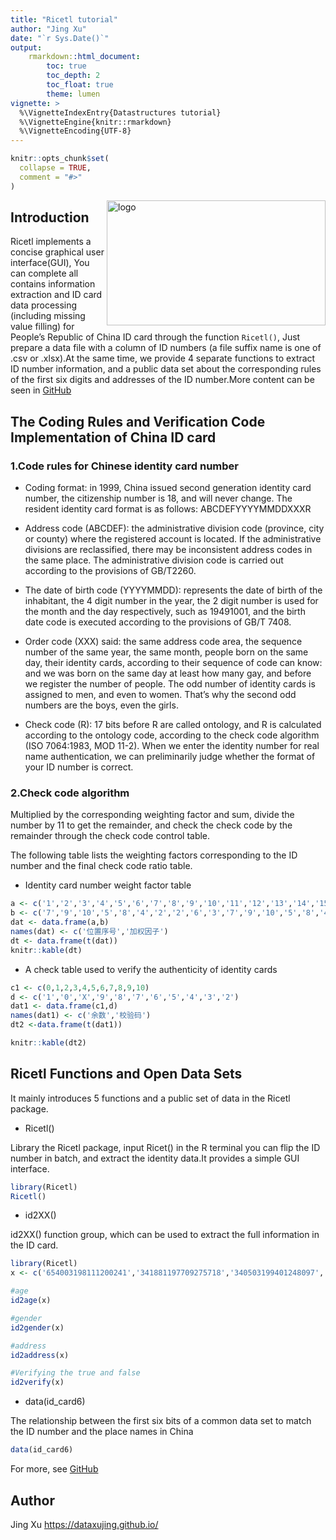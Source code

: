 ---
title: "Ricetl tutorial"
author: "Jing Xu"
date: "`r Sys.Date()`"
output:
    rmarkdown::html_document:
        toc: true
        toc_depth: 2
        toc_float: true
        theme: lumen
vignette: >
  %\VignetteIndexEntry{Datastructures tutorial}
  %\VignetteEngine{knitr::rmarkdown}
  %\VignetteEncoding{UTF-8}
---



```{r setup, include = FALSE}
knitr::opts_chunk$set(
  collapse = TRUE,
  comment = "#>"
)
```


<a href="https://github.com/DataXujing/Ricetl/"><img src="Ricetl_log.png" align="right" alt="logo" height="200" width="350" /></a>

## Introduction 

Ricetl implements a concise graphical user interface(GUI), You can complete all contains information extraction and ID card data processing (including missing value filling) for People's Republic of China ID card through the function `Ricetl()`, Just prepare a data file with a column of ID numbers (a file suffix name is one of .csv or .xlsx).At the same time, we provide 4 separate functions to extract ID number information, and a public data set about the corresponding rules of the first six digits and addresses of the ID number.More content can be seen in [GitHub](https://github.com/DataXujing/Ricetl)



## The Coding Rules and Verification Code Implementation of China ID card

### 1.Code rules for Chinese identity card number

+ Coding format: in 1999, China issued second generation identity card number, the citizenship number is 18, and will never change. The resident identity card format is as follows: ABCDEFYYYYMMDDXXXR

+ Address code (ABCDEF): the administrative division code (province, city or county) where the registered account is located. If the administrative divisions are reclassified, there may be inconsistent address codes in the same place. The administrative division code is carried out according to the provisions of GB/T2260.


+ The date of birth code (YYYYMMDD): represents the date of birth of the inhabitant, the 4 digit number in the year, the 2 digit number is used for the month and the day respectively, such as 19491001, and the birth date code is executed according to the provisions of GB/T 7408.

+ Order code (XXX) said: the same address code area, the sequence number of the same year, the same month, people born on the same day, their identity cards, according to their sequence of code can know: and we was born on the same day at least how many gay, and before we register the number of people. The odd number of identity cards is assigned to men, and even to women. That's why the second odd numbers are the boys, even the girls.

+ Check code (R): 17 bits before R are called ontology, and R is calculated according to the ontology code, according to the check code algorithm (ISO 7064:1983, MOD 11-2). When we enter the identity number for real name authentication, we can preliminarily judge whether the format of your ID number is correct.

### 2.Check code algorithm

Multiplied by the corresponding weighting factor and sum, divide the number by 11 to get the remainder, and check the check code by the remainder through the check code control table.

The following table lists the weighting factors corresponding to the ID number and the final check code ratio table.

+ Identity card number weight factor table

```{r,echo=FALSE}



a <- c('1','2','3','4','5','6','7','8','9','10','11','12','13','14','15','16','17')
b <- c('7','9','10','5','8','4','2','2','6','3','7','9','10','5','8','4','2')
dat <- data.frame(a,b)
names(dat) <- c('位置序号','加权因子')
dt <- data.frame(t(dat))
knitr::kable(dt)
```



+ A check table used to verify the authenticity of identity cards

```{r,echo=F}

c1 <- c(0,1,2,3,4,5,6,7,8,9,10)
d <- c('1','0','X','9','8','7','6','5','4','3','2')
dat1 <- data.frame(c1,d)
names(dat1) <- c('余数','校验码')
dt2 <-data.frame(t(dat1))

knitr::kable(dt2)
```

## Ricetl Functions and Open Data Sets

It mainly introduces 5 functions and a public set of data in the Ricetl package.

+ Ricetl()

Library the Ricetl package, input Ricet() in the R terminal you can flip the ID number in batch, and extract the identity data.It provides a simple GUI interface.

```r
library(Ricetl)
Ricetl()
```
+ id2XX()

id2XX() function group, which can be used to extract the full information in the ID card.

```r
library(Ricetl)
x <- c('654003198111200241','341881197709275718','340503199401248097','469030199406204103','51110019')

#age
id2age(x)

#gender
id2gender(x)

#address
id2address(x)

#Verifying the true and false
id2verify(x)
```

+ data(id_card6)

The relationship between the first six bits of a common data set to match the ID number and the place names in China

```r
data(id_card6)
```
For more, see [GitHub](https://github.com/DataXujing/Ricetl)

## Author

Jing Xu [https://dataxujing.github.io/](https://dataxujing.github.io/)
